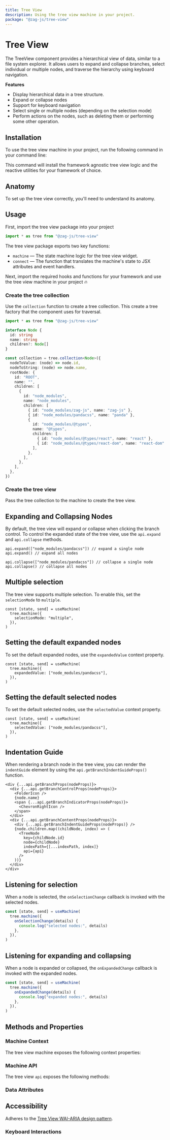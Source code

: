 ```yaml
---
title: Tree View
description: Using the tree view machine in your project.
package: "@zag-js/tree-view"
---
```


# Tree View

The TreeView component provides a hierarchical view of data, similar to a file
system explorer. It allows users to expand and collapse branches, select
individual or multiple nodes, and traverse the hierarchy using keyboard
navigation.

<Resources pkg="@zag-js/tree-view" />

<Showcase id="TreeView" />

**Features**

- Display hierarchical data in a tree structure.
- Expand or collapse nodes
- Support for keyboard navigation
- Select single or multiple nodes (depending on the selection mode)
- Perform actions on the nodes, such as deleting them or performing some other
  operation.

## Installation

To use the tree view machine in your project, run the following command in your
command line:

<CodeSnippet id="tree-view/installation.mdx" />

This command will install the framework agnostic tree view logic and the
reactive utilities for your framework of choice.

## Anatomy

To set up the tree view correctly, you'll need to understand its anatomy.

<Anatomy id="tree-view" />

## Usage

First, import the tree view package into your project

```jsx
import * as tree from "@zag-js/tree-view"
```

The tree view package exports two key functions:

- `machine` — The state machine logic for the tree view widget.
- `connect` — The function that translates the machine's state to JSX attributes
  and event handlers.

Next, import the required hooks and functions for your framework and use the
tree view machine in your project 🔥

### Create the tree collection

Use the `collection` function to create a tree collection. This create a tree
factory that the component uses for traversal.

```ts
import * as tree from "@zag-js/tree-view"

interface Node {
  id: string
  name: string
  children?: Node[]
}

const collection = tree.collection<Node>({
  nodeToValue: (node) => node.id,
  nodeToString: (node) => node.name,
  rootNode: {
    id: "ROOT",
    name: "",
    children: [
      {
        id: "node_modules",
        name: "node_modules",
        children: [
          { id: "node_modules/zag-js", name: "zag-js" },
          { id: "node_modules/pandacss", name: "panda" },
          {
            id: "node_modules/@types",
            name: "@types",
            children: [
              { id: "node_modules/@types/react", name: "react" },
              { id: "node_modules/@types/react-dom", name: "react-dom" },
            ],
          },
        ],
      },
    ],
  },
})
```

### Create the tree view

Pass the tree collection to the machine to create the tree view.

<CodeSnippet id="tree-view/usage.mdx" />

## Expanding and Collapsing Nodes

By default, the tree view will expand or collapse when clicking the branch
control. To control the expanded state of the tree view, use the `api.expand`
and `api.collapse` methods.

```tsx
api.expand(["node_modules/pandacss"]) // expand a single node
api.expand() // expand all nodes

api.collapse(["node_modules/pandacss"]) // collapse a single node
api.collapse() // collapse all nodes
```

## Multiple selection

The tree view supports multiple selection. To enable this, set the
`selectionMode` to `multiple`.

```tsx {3}
const [state, send] = useMachine(
  tree.machine({
    selectionMode: "multiple",
  }),
)
```

## Setting the default expanded nodes

To set the default expanded nodes, use the `expandedValue` context property.

```tsx {3}
const [state, send] = useMachine(
  tree.machine({
    expandedValue: ["node_modules/pandacss"],
  }),
)
```

## Setting the default selected nodes

To set the default selected nodes, use the `selectedValue` context property.

```tsx {3}
const [state, send] = useMachine(
  tree.machine({
    selectedValue: ["node_modules/pandacss"],
  }),
)
```

## Indentation Guide

When rendering a branch node in the tree view, you can render the `indentGuide`
element by using the `api.getBranchIndentGuideProps()` function.

```tsx {10}
<div {...api.getBranchProps(nodeProps)}>
  <div {...api.getBranchControlProps(nodeProps)}>
    <FolderIcon />
    {node.name}
    <span {...api.getBranchIndicatorProps(nodeProps)}>
      <ChevronRightIcon />
    </span>
  </div>
  <div {...api.getBranchContentProps(nodeProps)}>
    <div {...api.getBranchIndentGuideProps(nodeProps)} />
    {node.children.map((childNode, index) => (
      <TreeNode
        key={childNode.id}
        node={childNode}
        indexPath={[...indexPath, index]}
        api={api}
      />
    ))}
  </div>
</div>
```

## Listening for selection

When a node is selected, the `onSelectionChange` callback is invoked with the
selected nodes.

```jsx {3-6}
const [state, send] = useMachine(
  tree.machine({
    onSelectionChange(details) {
      console.log("selected nodes:", details)
    },
  }),
)
```

## Listening for expanding and collapsing

When a node is expanded or collapsed, the `onExpandedChange` callback is invoked
with the expanded nodes.

```jsx {3-6}
const [state, send] = useMachine(
  tree.machine({
    onExpandedChange(details) {
      console.log("expanded nodes:", details)
    },
  }),
)
```

## Methods and Properties

### Machine Context

The tree view machine exposes the following context properties:

<ContextTable name="tree-view" />

### Machine API

The tree view `api` exposes the following methods:

<ApiTable name="tree-view" />

### Data Attributes

<DataAttrTable name="tree-view" />

## Accessibility

Adheres to the
[Tree View WAI-ARIA design pattern](https://www.w3.org/WAI/ARIA/apg/patterns/treeview).

### Keyboard Interactions

<KeyboardTable name="tree-view" />
